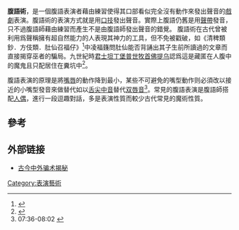 {{original research|time=2018-07-02T16:34:07+00:00}}
{{refimprove|time=2018-07-02T16:34:07+00:00}}
'''腹語術'''，是一個腹語表演者藉由練習使得其口部看似完全沒有動作來發出聲音的[[戲劇|戲劇]]表演。腹語術的表演方式就是用[[口技|口技]]發出聲音。實際上腹語仍舊是用[[聲帶|聲帶]]發音，只不過腹語師藉由練習而產生不是由腹語師發出聲音的錯覺。
腹語術在古代曾被利用爲聲稱擁有超自然能力的人表現其神力的工具，但不免被戳破，如《清稗類鈔．方伎類．肚仙召福仔》<ref>{{cite web |url = http://ctext.org/wiki.pl?if=gb&chapter=236181#p163 |title = 《清稗類鈔．方伎類．肚仙召福仔》 |website = 中國哲學書電子化計劃 }}</ref>中凌福籛問肚仙能否背誦出其子生前所讀過的文章而直接揭穿巫者的騙局。九世紀時[[君士坦丁堡普世牧首|君士坦丁堡普世牧首]][[佛提乌|佛提乌]]認爲這是藏匿在人腹中的魔鬼且只配居住在糞坑中<ref>{{cite web |url = http://news.google.com/newspapers?nid=2507&dat=19811030&id=zuw9AAAAIBAJ&sjid=vUgMAAAAIBAJ&pg=4417,5798771 |title=Spirit Of Ventriloquism |date=1981-10-30 |website = Google News |publisher=The Glasgow Herald |accessdate= 2013-11-16 |language=en |quote=... IT IS a wickedness lurking in the human belly and deserving to dwell in the cesspool ... }}</ref>。

腹語表演的原理是將[[嘴唇|嘴唇]]的動作降到最小，某些不可避免的嘴型動作则必須改以接近的小嘴型發音來做替代如以[[舌尖中音|舌尖中音]]替代[[双唇音|双唇音]]<ref>07:36-08:02 {{cite web |url = http://www.youtube.com/watch?v=FeOfh7sL7GY |title= 熱線追蹤 2013-11-11 pt.2/5 特異功能/飄浮魔術 |date = 2013-11-11 |website = YouTube |publisher=InDepthReport TTV |author=張語涵 |accessdate= 2013-11-16 |quote=...像是ㄅ的話，你可能會用ㄉ來代替，然後ㄆ就用ㄊ來代替...}}</ref>。常見的腹語表演是腹語師搭配[[人偶|人偶]]，進行一段逗趣對話，多是表演性質而較少古代常見的魔術性質。

== 參考 ==
<references/>

== 外部链接 ==
*[https://web.archive.org/web/20091004183451/http://www.ocan.com.cn/cssd/rdjj-g11.htm 古今中外骗术揭秘]
{{Authority control}}
{{Opera-stub}}

[[Category:表演藝術|Category:表演藝術]]